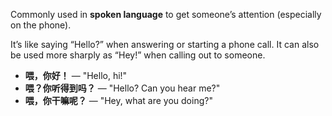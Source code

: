 Commonly used in **spoken language** to get someone’s attention (especially on the phone).

It’s like saying “Hello?” when answering or starting a phone call. It can also be used more sharply as “Hey!” when calling out to someone.

- **喂，你好！** — "Hello, hi!"
- **喂？你听得到吗？** — "Hello? Can you hear me?"
- **喂，你干嘛呢？** — "Hey, what are you doing?"
